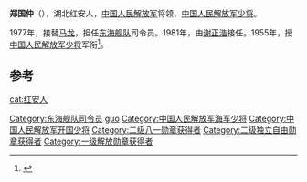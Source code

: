 '''郑国仲'''（{{bd|1913年||1992年|catIdx=z}}），湖北红安人，[[中国人民解放军|中国人民解放军]]将领、[[中国人民解放军少将|中国人民解放军少将]]。

1977年，接替[[马龙_(解放军)|马龙]]，担任[[东海舰队|东海舰队]]司令员。1981年，由[[谢正浩|谢正浩]]接任。1955年，授[[中国人民解放军少将|中国人民解放军少将]]军衔<ref>{{cite news|title=揭秘：中共首批开国将军的级别是怎样划分的？|url=http://msn.news.ifeng.com/history/jishi/detail_2010_06/13/1620383_0.shtml|accessdate=2012-06-15|newspaper=凤凰网（转自摘自《党史博览》2010年第5期）|date=2010-06-13|deadurl=yes|archiveurl=https://web.archive.org/web/20120620091504/http://msn.news.ifeng.com/history/jishi/detail_2010_06/13/1620383_0.shtml|archivedate=2012-06-20}}</ref>。

== 参考 ==
{{reflist}}
{{start box}}
{{s-mil}}
{{succession box|[[马龙_(解放军)|马龙]]|[[谢正浩|谢正浩]]|[[中国人民解放军|中国人民解放军]][[东海舰队|东海舰队]]司令员|1977年4月-1981年3月}}
{{end box}}
{{中国军事人物小作品}}

{{DEFAULTSORT:zheng guozhong}}
[[Category:东海舰队司令员|Category:东海舰队司令员]]
[[Category:郑姓|guo]]
[[cat:红安人|cat:红安人]]
[[Category:中国人民解放军海军少将|Category:中国人民解放军海军少将]]
[[Category:中国人民解放军开国少将|Category:中国人民解放军开国少将]]
[[Category:二级八一勋章获得者|Category:二级八一勋章获得者]]
[[Category:二级独立自由勋章获得者|Category:二级独立自由勋章获得者]]
[[Category:一级解放勋章获得者|Category:一级解放勋章获得者]]